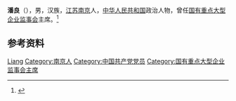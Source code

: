 '''潘良'''（{{bd|1956年|9月|}}），男，汉族，[[江苏|江苏]][[南京|南京]]人，[[中华人民共和国|中华人民共和国]]政治人物，曾任[[国有重点大型企业监事会|国有重点大型企业监事会]]主席。<ref>{{Cite web|title=潘良|url=http://www.sasac.gov.cn/n2588020/n2588062/n2590687/c2593729/content.html|accessdate=2021-02-11|work=国务院国有资产监督管理委员会|archive-date=2019-05-20|archive-url=https://web.archive.org/web/20190520053541/http://www.sasac.gov.cn/n2588020/n2588062/n2590687/c2593729/content.html|dead-url=no}}</ref>

== 参考资料 ==
{{reflist}}

{{Authority control}}
{{DEFAULTSORT:Pan潘}}
[[Category:潘姓|Liang]]
[[Category:南京人|Category:南京人]]
[[Category:中国共产党党员|Category:中国共产党党员]]
[[Category:国有重点大型企业监事会主席|Category:国有重点大型企业监事会主席]]

{{中国人物小作品}}